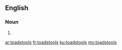 ==English==

===Noun===
{{head|en|plural}}

# {{plural of|toadstool|lang=en|nocat=1}}

[[ar:toadstools]]
[[fr:toadstools]]
[[ku:toadstools]]
[[my:toadstools]]